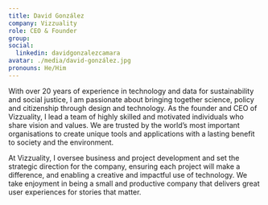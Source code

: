```yaml
---
title: David González
company: Vizzuality
role: CEO & Founder
group:
social:
  linkedin: davidgonzalezcamara
avatar: ./media/david-gonzález.jpg
pronouns: He/Him
---
```

With over 20 years of experience in technology and data for sustainability and social justice, I am passionate about bringing together science, policy and citizenship through design and technology. As the founder and CEO of Vizzuality, I lead a team of highly skilled and motivated individuals who share vision and values. We are trusted by the world’s most important organisations to create unique tools and applications with a lasting benefit to society and the environment.

At Vizzuality, I oversee business and project development and set the strategic direction for the company, ensuring each project will make a difference, and enabling a creative and impactful use of technology. We take enjoyment in being a small and productive company that delivers great user experiences for stories that matter.